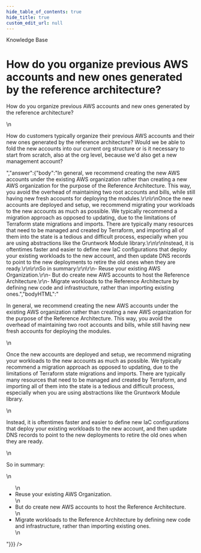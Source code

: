 ```yaml
---
hide_table_of_contents: true
hide_title: true
custom_edit_url: null
---
```



<CenterLayout>
<span className="searchCategory">Knowledge Base</span>
<h1>How do you organize previous AWS accounts and new ones generated by the reference architecture?</h1>
<GitHub discussion={{"id":"D_kwDOF8slf84AOLMp","number":71,"author":{"login":"marijakstrazdas"},"title":"How do you organize previous AWS accounts and new ones generated by the reference architecture?","body":"How do you organize previous AWS accounts and new ones generated by the reference architecture? \r\n\r\nHow do customers typically organize their previous AWS accounts and their new ones generated by the reference architecture? Would we be able to fold the new accounts into our current org structure or is it necessary to start from scratch, also at the org level, because we'd also get a new management account?","bodyHTML":"<p dir=\"auto\">How do you organize previous AWS accounts and new ones generated by the reference architecture?</p>\n<p dir=\"auto\">How do customers typically organize their previous AWS accounts and their new ones generated by the reference architecture? Would we be able to fold the new accounts into our current org structure or is it necessary to start from scratch, also at the org level, because we'd also get a new management account?</p>","answer":{"body":"In general, we recommend creating the new AWS accounts under the existing AWS organization rather than creating a new AWS organization for the purpose of the Reference Architecture. This way, you avoid the overhead of maintaining two root accounts and bills, while still having new fresh accounts for deploying the modules.\r\n\r\nOnce the new accounts are deployed and setup, we recommend migrating your workloads to the new accounts as much as possible. We typically recommend a migration approach as opposed to updating, due to the limitations of Terraform state migrations and imports. There are typically many resources that need to be managed and created by Terraform, and importing all of them into the state is a tedious and difficult process, especially when you are using abstractions like the Gruntwork Module library.\r\n\r\nInstead, it is oftentimes faster and easier to define new IaC configurations that deploy your existing workloads to the new account, and then update DNS records to point to the new deployments to retire the old ones when they are ready.\r\n\r\nSo in summary:\r\n\r\n- Reuse your existing AWS Organization.\r\n- But do create new AWS accounts to host the Reference Architecture.\r\n- Migrate workloads to the Reference Architecture by defining new code and infrastructure, rather than importing existing ones.","bodyHTML":"<p dir=\"auto\">In general, we recommend creating the new AWS accounts under the existing AWS organization rather than creating a new AWS organization for the purpose of the Reference Architecture. This way, you avoid the overhead of maintaining two root accounts and bills, while still having new fresh accounts for deploying the modules.</p>\n<p dir=\"auto\">Once the new accounts are deployed and setup, we recommend migrating your workloads to the new accounts as much as possible. We typically recommend a migration approach as opposed to updating, due to the limitations of Terraform state migrations and imports. There are typically many resources that need to be managed and created by Terraform, and importing all of them into the state is a tedious and difficult process, especially when you are using abstractions like the Gruntwork Module library.</p>\n<p dir=\"auto\">Instead, it is oftentimes faster and easier to define new IaC configurations that deploy your existing workloads to the new account, and then update DNS records to point to the new deployments to retire the old ones when they are ready.</p>\n<p dir=\"auto\">So in summary:</p>\n<ul dir=\"auto\">\n<li>Reuse your existing AWS Organization.</li>\n<li>But do create new AWS accounts to host the Reference Architecture.</li>\n<li>Migrate workloads to the Reference Architecture by defining new code and infrastructure, rather than importing existing ones.</li>\n</ul>"}}} />

</CenterLayout>
  

<!-- ##DOCS-SOURCER-START
{
  "sourcePlugin": "github-discussions",
  "hash": "b3e996c30266416c97b5de6eff1009da"
}
##DOCS-SOURCER-END -->
